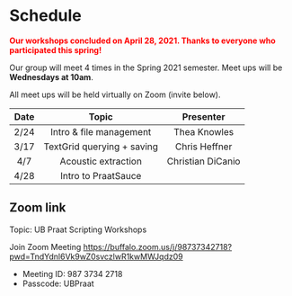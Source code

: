# Schedule {-}

<span style="color:red"> **Our workshops concluded on April 28, 2021. Thanks to everyone who participated this spring!** </span>

Our group will meet 4 times in the Spring 2021 semester. Meet ups will be **Wednesdays at 10am**.

All meet ups will be held virtually on Zoom (invite below).

|  Date|  Topic| Presenter|
|:--:|:--:|:--:|
|  2/24|  Intro & file management| Thea Knowles|
|  3/17|  TextGrid querying + saving| Chris Heffner|
|  4/7|  Acoustic extraction| Christian DiCanio|
|  4/28|  Intro to PraatSauce |

## Zoom link {-}
Topic: UB Praat Scripting Workshops

Join Zoom Meeting
[https://buffalo.zoom.us/j/98737342718?pwd=TndYdnl6Vk9wZ0svczlwR1kwMWJqdz09](https://buffalo.zoom.us/j/98737342718?pwd=TndYdnl6Vk9wZ0svczlwR1kwMWJqdz09){target="_blank"}

- Meeting ID: 987 3734 2718
- Passcode: UBPraat